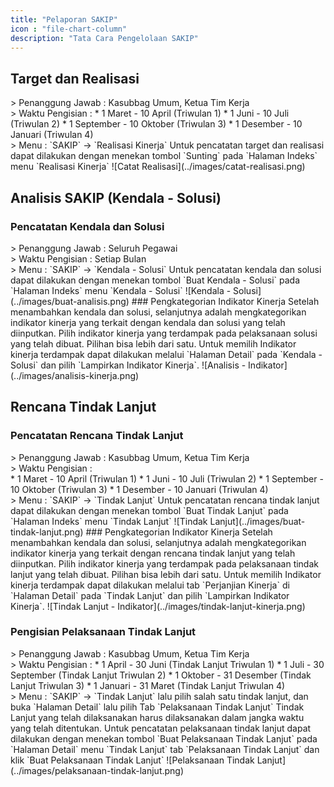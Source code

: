 ```yaml
---
title: "Pelaporan SAKIP"
icon : "file-chart-column"
description: "Tata Cara Pengelolaan SAKIP"
---
```



## Target dan Realisasi
<Note>
   > Penanggung Jawab : Kasubbag Umum, Ketua Tim Kerja
<br />
   > Waktu Pengisian : 
   * 1 Maret - 10 April (Triwulan 1)
   * 1 Juni - 10 Juli (Triwulan 2)
   * 1 September - 10 Oktober (Triwulan 3)
   * 1 Desember - 10 Januari (Triwulan 4)
<br />
   > Menu : `SAKIP` -> `Realisasi Kinerja`
</Note>
Untuk pencatatan target dan realisasi dapat dilakukan dengan menekan tombol `Sunting` pada `Halaman Indeks` menu `Realisasi Kinerja`
<Frame caption="Tampilan Pencatatan Target dan Realisasi">
  ![Catat Realisasi](../images/catat-realisasi.png)
</Frame>

## Analisis SAKIP (Kendala - Solusi)
### Pencatatan Kendala dan Solusi
<Note>
   > Penanggung Jawab : Seluruh Pegawai
<br />
   > Waktu Pengisian : Setiap Bulan
<br />
   > Menu : `SAKIP` -> `Kendala - Solusi`
</Note>
Untuk pencatatan kendala dan solusi dapat dilakukan dengan menekan tombol `Buat Kendala - Solusi` pada `Halaman Indeks` menu `Kendala - Solusi`
<Frame caption="Tampilan Pencatatan Kendala dan Solusi">
  ![Kendala - Solusi](../images/buat-analisis.png)
</Frame>
### Pengkategorian Indikator Kinerja
Setelah menambahkan kendala dan solusi, selanjutnya adalah mengkategorikan indikator kinerja yang terkait dengan kendala dan solusi yang telah diinputkan. Pilih indikator kinerja yang terdampak pada pelaksanaan solusi yang telah dibuat. Pilihan bisa lebih dari satu. Untuk memilih Indikator kinerja terdampak dapat dilakukan melalui `Halaman Detail` pada `Kendala - Solusi` dan pilih `Lampirkan Indikator Kinerja`.
<Frame caption="Memilih Indikator Kinerja terdampak">
  ![Analisis - Indikator](../images/analisis-kinerja.png)
</Frame>

## Rencana Tindak Lanjut
### Pencatatan Rencana Tindak Lanjut
<Note>
   > Penanggung Jawab : Kasubbag Umum, Ketua Tim Kerja
<br />
   > Waktu Pengisian : 
<br />
   * 1 Maret - 10 April (Triwulan 1)
   * 1 Juni - 10 Juli (Triwulan 2)
   * 1 September - 10 Oktober (Triwulan 3)
   * 1 Desember - 10 Januari (Triwulan 4)
<br />
   > Menu : `SAKIP` -> `Tindak Lanjut`
</Note>
Untuk pencatatan rencana tindak lanjut dapat dilakukan dengan menekan tombol `Buat Tindak Lanjut` pada `Halaman Indeks` menu `Tindak Lanjut`
<Frame caption="Tampilan Pencatatan Rencana Tindak Lanjut">
  ![Tindak Lanjut](../images/buat-tindak-lanjut.png)
</Frame>
### Pengkategorian Indikator Kinerja
Setelah menambahkan kendala dan solusi, selanjutnya adalah mengkategorikan indikator kinerja yang terkait dengan rencana tindak lanjut yang telah diinputkan. Pilih indikator kinerja yang terdampak pada pelaksanaan tindak lanjut yang telah dibuat. Pilihan bisa lebih dari satu. Untuk memilih Indikator kinerja terdampak dapat dilakukan melalui tab `Perjanjian Kinerja` di `Halaman Detail` pada `Tindak Lanjut` dan pilih `Lampirkan Indikator Kinerja`.
<Frame caption="Memilih Indikator Kinerja terdampak">
  ![Tindak Lanjut - Indikator](../images/tindak-lanjut-kinerja.png)
</Frame>

### Pengisian Pelaksanaan Tindak Lanjut
<Note>
   > Penanggung Jawab : Kasubbag Umum, Ketua Tim Kerja
<br />
   > Waktu Pengisian : 
   * 1 April - 30 Juni (Tindak Lanjut Triwulan 1)
   * 1 Juli - 30 September (Tindak Lanjut Triwulan 2)
   * 1 Oktober - 31 Desember (Tindak Lanjut Triwulan 3)
   * 1 Januari - 31 Maret (Tindak Lanjut Triwulan 4)
<br />
   > Menu : `SAKIP` -> `Tindak Lanjut` lalu pilih salah satu tindak lanjut, dan buka `Halaman Detail` lalu pilih Tab `Pelaksanaan Tindak Lanjut`
</Note>
Tindak Lanjut yang telah dilaksanakan harus dilaksanakan dalam jangka waktu yang telah ditentukan. Untuk pencatatan pelaksanaan tindak lanjut dapat dilakukan dengan menekan tombol `Buat Pelaksanaan Tindak Lanjut` pada `Halaman Detail` menu `Tindak Lanjut` tab `Pelaksanaan Tindak Lanjut` dan klik `Buat Pelaksanaan Tindak Lanjut`
<Frame caption="Menambahkan Pelaksanaan Tindak LAnjut">
  ![Pelaksanaan Tindak Lanjut](../images/pelaksanaan-tindak-lanjut.png)
</Frame>


